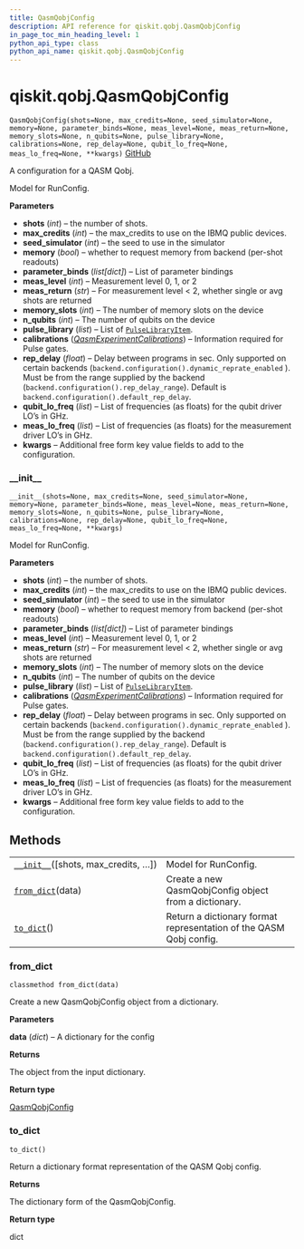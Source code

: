 ```yaml
---
title: QasmQobjConfig
description: API reference for qiskit.qobj.QasmQobjConfig
in_page_toc_min_heading_level: 1
python_api_type: class
python_api_name: qiskit.qobj.QasmQobjConfig
---
```


# qiskit.qobj.QasmQobjConfig

<span id="qiskit.qobj.QasmQobjConfig" />

`QasmQobjConfig(shots=None, max_credits=None, seed_simulator=None, memory=None, parameter_binds=None, meas_level=None, meas_return=None, memory_slots=None, n_qubits=None, pulse_library=None, calibrations=None, rep_delay=None, qubit_lo_freq=None, meas_lo_freq=None, **kwargs)` [GitHub](https://github.com/qiskit/qiskit/tree/stable/0.18/qiskit/qobj/qasm_qobj.py "view source code")

A configuration for a QASM Qobj.

Model for RunConfig.

**Parameters**

*   **shots** (*int*) – the number of shots.
*   **max\_credits** (*int*) – the max\_credits to use on the IBMQ public devices.
*   **seed\_simulator** (*int*) – the seed to use in the simulator
*   **memory** (*bool*) – whether to request memory from backend (per-shot readouts)
*   **parameter\_binds** (*list\[dict]*) – List of parameter bindings
*   **meas\_level** (*int*) – Measurement level 0, 1, or 2
*   **meas\_return** (*str*) – For measurement level \< 2, whether single or avg shots are returned
*   **memory\_slots** (*int*) – The number of memory slots on the device
*   **n\_qubits** (*int*) – The number of qubits on the device
*   **pulse\_library** (*list*) – List of [`PulseLibraryItem`](qiskit.qobj.PulseLibraryItem "qiskit.qobj.PulseLibraryItem").
*   **calibrations** ([*QasmExperimentCalibrations*](qiskit.qobj.QasmExperimentCalibrations "qiskit.qobj.QasmExperimentCalibrations")) – Information required for Pulse gates.
*   **rep\_delay** (*float*) – Delay between programs in sec. Only supported on certain backends (`backend.configuration().dynamic_reprate_enabled` ). Must be from the range supplied by the backend (`backend.configuration().rep_delay_range`). Default is `backend.configuration().default_rep_delay`.
*   **qubit\_lo\_freq** (*list*) – List of frequencies (as floats) for the qubit driver LO’s in GHz.
*   **meas\_lo\_freq** (*list*) – List of frequencies (as floats) for the measurement driver LO’s in GHz.
*   **kwargs** – Additional free form key value fields to add to the configuration.

### \_\_init\_\_

<span id="qiskit.qobj.QasmQobjConfig.__init__" />

`__init__(shots=None, max_credits=None, seed_simulator=None, memory=None, parameter_binds=None, meas_level=None, meas_return=None, memory_slots=None, n_qubits=None, pulse_library=None, calibrations=None, rep_delay=None, qubit_lo_freq=None, meas_lo_freq=None, **kwargs)`

Model for RunConfig.

**Parameters**

*   **shots** (*int*) – the number of shots.
*   **max\_credits** (*int*) – the max\_credits to use on the IBMQ public devices.
*   **seed\_simulator** (*int*) – the seed to use in the simulator
*   **memory** (*bool*) – whether to request memory from backend (per-shot readouts)
*   **parameter\_binds** (*list\[dict]*) – List of parameter bindings
*   **meas\_level** (*int*) – Measurement level 0, 1, or 2
*   **meas\_return** (*str*) – For measurement level \< 2, whether single or avg shots are returned
*   **memory\_slots** (*int*) – The number of memory slots on the device
*   **n\_qubits** (*int*) – The number of qubits on the device
*   **pulse\_library** (*list*) – List of [`PulseLibraryItem`](qiskit.qobj.PulseLibraryItem "qiskit.qobj.PulseLibraryItem").
*   **calibrations** ([*QasmExperimentCalibrations*](qiskit.qobj.QasmExperimentCalibrations "qiskit.qobj.QasmExperimentCalibrations")) – Information required for Pulse gates.
*   **rep\_delay** (*float*) – Delay between programs in sec. Only supported on certain backends (`backend.configuration().dynamic_reprate_enabled` ). Must be from the range supplied by the backend (`backend.configuration().rep_delay_range`). Default is `backend.configuration().default_rep_delay`.
*   **qubit\_lo\_freq** (*list*) – List of frequencies (as floats) for the qubit driver LO’s in GHz.
*   **meas\_lo\_freq** (*list*) – List of frequencies (as floats) for the measurement driver LO’s in GHz.
*   **kwargs** – Additional free form key value fields to add to the configuration.

## Methods

|                                                                                                                     |                                                                    |
| ------------------------------------------------------------------------------------------------------------------- | ------------------------------------------------------------------ |
| [`__init__`](#qiskit.qobj.QasmQobjConfig.__init__ "qiskit.qobj.QasmQobjConfig.__init__")(\[shots, max\_credits, …]) | Model for RunConfig.                                               |
| [`from_dict`](#qiskit.qobj.QasmQobjConfig.from_dict "qiskit.qobj.QasmQobjConfig.from_dict")(data)                   | Create a new QasmQobjConfig object from a dictionary.              |
| [`to_dict`](#qiskit.qobj.QasmQobjConfig.to_dict "qiskit.qobj.QasmQobjConfig.to_dict")()                             | Return a dictionary format representation of the QASM Qobj config. |

### from\_dict

<span id="qiskit.qobj.QasmQobjConfig.from_dict" />

`classmethod from_dict(data)`

Create a new QasmQobjConfig object from a dictionary.

**Parameters**

**data** (*dict*) – A dictionary for the config

**Returns**

The object from the input dictionary.

**Return type**

[QasmQobjConfig](#qiskit.qobj.QasmQobjConfig "qiskit.qobj.QasmQobjConfig")

### to\_dict

<span id="qiskit.qobj.QasmQobjConfig.to_dict" />

`to_dict()`

Return a dictionary format representation of the QASM Qobj config.

**Returns**

The dictionary form of the QasmQobjConfig.

**Return type**

dict

